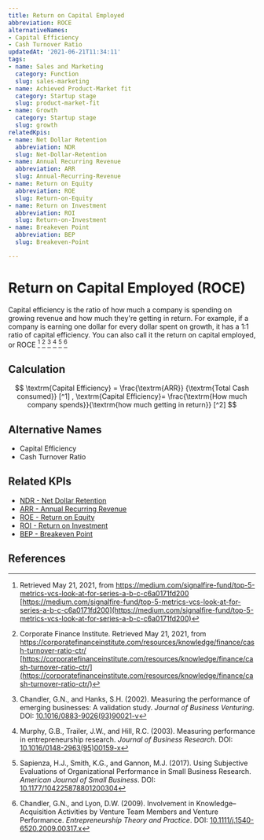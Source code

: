 ```yaml
---
title: Return on Capital Employed
abbreviation: ROCE
alternativeNames:
- Capital Efficiency
- Cash Turnover Ratio
updatedAt: '2021-06-21T11:34:11'
tags:
- name: Sales and Marketing
  category: Function
  slug: sales-marketing
- name: Achieved Product-Market fit
  category: Startup stage
  slug: product-market-fit
- name: Growth
  category: Startup stage
  slug: growth
relatedKpis:
- name: Net Dollar Retention
  abbreviation: NDR
  slug: Net-Dollar-Retention
- name: Annual Recurring Revenue
  abbreviation: ARR
  slug: Annual-Recurring-Revenue
- name: Return on Equity
  abbreviation: ROE
  slug: Return-on-Equity
- name: Return on Investment
  abbreviation: ROI
  slug: Return-on-Investment
- name: Breakeven Point
  abbreviation: BEP
  slug: Breakeven-Point

---
```


# Return on Capital Employed (ROCE)

Capital efficiency is the ratio of how much a company is spending on growing revenue and how much they're getting in return. For example, if a company is earning one dollar for every dollar spent on growth, it has a 1:1 ratio of capital efficiency. You can also call it the return on capital employed, or ROCE [^1] [^2] [^3] [^4] [^5] [^6]

## Calculation

$$
\textrm{Capital Efficiency} = \frac{\textrm{ARR}} {\textrm{Total Cash consumed}} [^1] , 
\textrm{Capital Efficiency}= \frac{\textrm{How much company spends}}{\textrm{how much getting in return}} [^2]
$$



## Alternative Names

- Capital Efficiency
- Cash Turnover Ratio

## Related KPIs

- [NDR - Net Dollar Retention](/en/kpis/Net-Dollar-Retention)
- [ARR - Annual Recurring Revenue](/en/kpis/Annual-Recurring-Revenue)
- [ROE - Return on Equity](/en/kpis/Return-on-Equity)
- [ROI - Return on Investment](/en/kpis/Return-on-Investment)
- [BEP - Breakeven Point](/en/kpis/Breakeven-Point)

## References

[^1]:   Retrieved May 21, 2021, from https://medium.com/signalfire-fund/top-5-metrics-vcs-look-at-for-series-a-b-c-c6a0171fd200 [https://medium.com/signalfire-fund/top-5-metrics-vcs-look-at-for-series-a-b-c-c6a0171fd200](https://medium.com/signalfire-fund/top-5-metrics-vcs-look-at-for-series-a-b-c-c6a0171fd200)
[^2]:  Corporate Finance Institute. Retrieved May 21, 2021, from https://corporatefinanceinstitute.com/resources/knowledge/finance/cash-turnover-ratio-ctr/ [https://corporatefinanceinstitute.com/resources/knowledge/finance/cash-turnover-ratio-ctr/](https://corporatefinanceinstitute.com/resources/knowledge/finance/cash-turnover-ratio-ctr/)
[^3]: Chandler, G.N., and Hanks, S.H. (2002). Measuring the performance of emerging businesses: A validation study. *Journal of Business Venturing*. DOI: [10.1016/0883-9026(93)90021-v](https://doi.org/10.1016/0883-9026(93)90021-v)
[^4]: Murphy, G.B., Trailer, J.W., and Hill, R.C. (2003). Measuring performance in entrepreneurship research. *Journal of Business Research*. DOI: [10.1016/0148-2963(95)00159-x](https://doi.org/10.1016/0148-2963(95)00159-x)
[^5]: Sapienza, H.J., Smith, K.G., and Gannon, M.J. (2017). Using Subjective Evaluations of Organizational Performance in Small Business Research. *American Journal of Small Business*. DOI: [10.1177/104225878801200304](https://doi.org/10.1177/104225878801200304)
[^6]: Chandler, G.N., and Lyon, D.W. (2009). Involvement in Knowledge–Acquisition Activities by Venture Team Members and Venture Performance. *Entrepreneurship Theory and Practice*. DOI: [10.1111/j.1540-6520.2009.00317.x](https://doi.org/10.1111/j.1540-6520.2009.00317.x)
[^7]:  Arthur Ventures . Retrieved May 21, 2021, from https://www.arthurventures.com/blog/why-capital-efficiency-matters [https://www.arthurventures.com/blog/why-capital-efficiency-matters](https://www.arthurventures.com/blog/why-capital-efficiency-matters)
[^8]:  Arthur Ventures . Retrieved May 21, 2021, from https://www.arthurventures.com/blog/why-capital-efficiency-matters [https://www.arthurventures.com/blog/why-capital-efficiency-matters](https://www.arthurventures.com/blog/why-capital-efficiency-matters)
